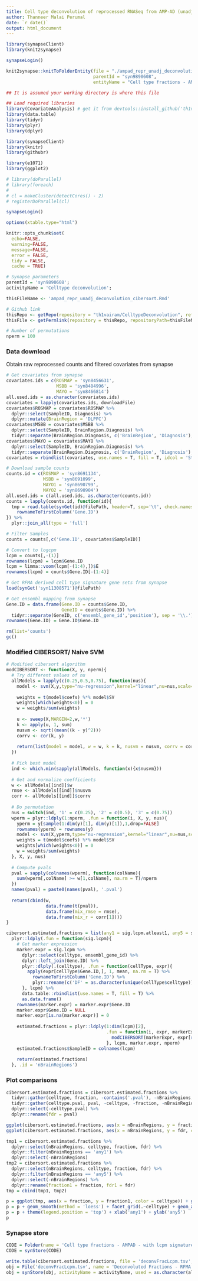 ```yaml
---
title: Cell type deconvolution of reprocessed RNASeq from AMP-AD (unadjusted - with RFMA signatures using cibersort)
author: Thanneer Malai Perumal
date: `r date()`
output: html_document
---
```

```r
library(synapseClient)
library(knit2synapse)

synapseLogin()

knit2synapse::knitToFolderEntity(file = "./ampad_repr_unadj_deconvolution_cibersort.Rmd",
                                 parentId = "syn9890608",
                                 entityName = "Cell type fractions - AMPAD - with lcpm signatures - using cibersort")
```

```r
## It is assumed your working directory is where this file

## Load required libraries
library(CovariateAnalysis) # get it from devtools::install_github('th1vairam/CovariateAnalysis@dev')
library(data.table)
library(tidyr)
library(plyr)
library(dplyr)

library(synapseClient)
library(knitr)
library(githubr)

library(e1071)
library(ggplot2)

# library(doParallel)
# library(foreach)
# 
# cl = makeCluster(detectCores() - 2)
# registerDoParallel(cl)

synapseLogin()

options(xtable.type="html")

knitr::opts_chunk$set(
  echo=FALSE,
  warning=FALSE,
  message=FALSE,
  error = FALSE,
  tidy = FALSE,
  cache = TRUE)
```

```r
# Synapse parameters
parentId = 'syn9890608';
activityName = 'Celltype deconvolution';

thisFileName <- 'ampad_repr_unadj_deconvolution_cibersort.Rmd'

# Github link
thisRepo <- getRepo(repository = "th1vairam/CelltypeDeconvolution", ref="branch", refName='deconvolute')
thisFile <- getPermlink(repository = thisRepo, repositoryPath=thisFileName)

# Number of permutations
nperm = 100
```
### Data download
Obtain raw reprocessed counts and filtered covariates from synapse
```r
# Get covariates from synapse
covariates.ids = c(ROSMAP = 'syn8456631',
                   MSBB = 'syn8484996',
                   MAYO = 'syn8466814')
all.used.ids = as.character(covariates.ids)
covariates = lapply(covariates.ids, downloadFile)
covariates$ROSMAP = covariates$ROSMAP %>%
  dplyr::select(SampleID, Diagnosis) %>%
  dplyr::mutate(BrainRegion = 'DLPFC')
covariates$MSBB = covariates$MSBB %>%
  dplyr::select(SampleID, BrainRegion.Diagnosis) %>%
  tidyr::separate(BrainRegion.Diagnosis, c('BrainRegion', 'Diagnosis'), sep = '\\.')
covariates$MAYO = covariates$MAYO %>%
  dplyr::select(SampleID, BrainRegion.Diagnosis) %>%
  tidyr::separate(BrainRegion.Diagnosis, c('BrainRegion', 'Diagnosis'), sep = '\\.')
covariates = rbindlist(covariates, use.names = T, fill = T, idcol = 'Study')

# Download sample counts
counts.id = c(ROSMAP = 'syn8691134',
              MSBB = 'syn8691099',
              MAYO1 = 'syn8690799', 
              MAYO2 = 'syn8690904')
all.used.ids = c(all.used.ids, as.character(counts.id))
counts = lapply(counts.id, function(id){
  tmp = read.table(synGet(id)@filePath, header=T, sep='\t', check.names = F, row.names = 1) %>%
    rownameToFirstColumn('Gene.ID')
}) %>%
  plyr::join_all(type = 'full')

# Filter Samples
counts = counts[,c('Gene.ID', covariates$SampleID)]

# Convert to logcpm
lcpm = counts[,-(1)]
rownames(lcpm) = lcpm$Gene.ID
lcpm = limma::voom(lcpm[-(1:4),])$E
rownames(lcpm) = counts$Gene.ID[-(1:4)]

# Get RFMA derived cell type signature gene sets from synapse
load(synGet('syn11308571')@filePath)

# Get ensembl mapping from synapse
Gene.ID = data.frame(Gene.ID = counts$Gene.ID,
                     GeneID = counts$Gene.ID) %>%
  tidyr::separate(GeneID, c('ensembl_gene_id','position'), sep = '\\.')
rownames(Gene.ID) = Gene.ID$Gene.ID

rm(list='counts')
gc()
```
### Modified CIBERSORT/ Naive SVM
```r
# Modified cibersort algorithm
modCIBERSORT <- function(X, y, nperm){
  # Try different values of nu
  allModels = lapply(c(0.25,0.5,0.75), function(nus){
    model <- svm(X,y,type="nu-regression",kernel="linear",nu=nus,scale=F)
    
    weights = t(model$coefs) %*% model$SV
    weights[which(weights<0)] = 0
    w = weights/sum(weights)
    
    u <- sweep(X,MARGIN=2,w,'*')
    k <- apply(u, 1, sum)
    nusvm <- sqrt((mean((k - y)^2)))
    corrv <- cor(k, y)
    
    return(list(model = model, w = w, k = k, nusvm = nusvm, corrv = corrv))
  })
    
  # Pick best model
  ind <- which.min(sapply(allModels, function(x){x$nusvm}))
    
  # Get and normalize coefficients
  w <- allModels[[ind]]$w
  rmse <- allModels[[ind]]$nusvm
  corr <- allModels[[ind]]$corrv
    
  # Do permutation
  nus = switch(ind, '1' = c(0.25), '2' = c(0.5), '3' = c(0.75))
  wperm = plyr::ldply(1:nperm, .fun = function(i, X, y, nus){
    yperm = y[sample(1:dim(y)[1], dim(y)[1]),1,drop=FALSE]
    rownames(yperm) = rownames(y)
    model <- svm(X,yperm,type="nu-regression",kernel="linear",nu=nus,scale=F)
    weights = t(model$coefs) %*% model$SV
    weights[which(weights<0)] = 0
    w = weights/sum(weights)
  }, X, y, nus)
  
  # Compute pvals
  pval = sapply(colnames(wperm), function(colName){
    sum(wperm[,colName] >= w[1,colName], na.rm = T)/nperm
  })  
  names(pval) = paste0(names(pval), '.pval')
  
  return(cbind(w,
               data.frame(t(pval)),
               data.frame(mix_rmse = rmse), 
               data.frame(mix_r = corr[1])))
}

cibersort.estimated.fractions = list(any1 = sig.lcpm.atleast1, any5 = sig.lcpm.atleast5) %>%
  plyr::ldply(.fun = function(sig.lcpm){
    # Get marker expression
    marker.expr = sig.lcpm %>%
      dplyr::select(celltype, ensembl_gene_id) %>%
      dplyr::left_join(Gene.ID) %>%
      plyr::dlply(.(celltype), .fun = function(cellType, expr){
        apply(expr[cellType$Gene.ID,], 1, mean, na.rm = T) %>%
          rownameToFirstColumn('Gene.ID') %>%
          plyr::rename(c('DF' = as.character(unique(cellType$celltype))))
      }, lcpm) %>%
      data.table::rbindlist(use.names = T, fill = T) %>%
      as.data.frame()
    rownames(marker.expr) = marker.expr$Gene.ID
    marker.expr$Gene.ID = NULL
    marker.expr[is.na(marker.expr)] = 0
    
    estimated.fractions = plyr::ldply(1:dim(lcpm)[2],
                                      .fun = function(i, expr, markerExpr, nperm){
                                        modCIBERSORT(markerExpr, expr[rownames(markerExpr),i,drop=FALSE], nperm)
                                      }, lcpm, marker.expr, nperm)
    estimated.fractions$SampleID = colnames(lcpm)
    
    return(estimated.fractions)
  }, .id = 'nBrainRegions')
```
### Plot comparisons
```r
cibersort.estimated.fractions = cibersort.estimated.fractions %>%
  tidyr::gather(celltype, fraction, -contains('.pval'), -nBrainRegions, -SampleID, -mix_rmse, -mix_r) %>%
  tidyr::gather(celltype.pval, pval, -celltype, -fraction, -nBrainRegions, -SampleID, -mix_rmse, -mix_r) %>%
  dplyr::select(-celltype.pval) %>%
  dplyr::rename(fdr = pval)

ggplot(cibersort.estimated.fractions, aes(x = nBrainRegions, y = fraction, color = celltype)) + geom_boxplot() + facet_grid(.~celltype) + theme(legend.position = 'top') + ggtitle('Cell type fractions')
ggplot(cibersort.estimated.fractions, aes(x = nBrainRegions, y = fdr, color = celltype)) + geom_boxplot() + facet_grid(.~celltype) + theme(legend.position = 'top') + ggtitle('FDR')

tmp1 = cibersort.estimated.fractions %>%
  dplyr::select(nBrainRegions, celltype, fraction, fdr) %>%
  dplyr::filter(nBrainRegions == 'any1') %>%
  dplyr::select(-nBrainRegions)
tmp2 = cibersort.estimated.fractions %>%
  dplyr::select(nBrainRegions, celltype, fraction, fdr) %>%
  dplyr::filter(nBrainRegions == 'any5') %>%
  dplyr::select(-nBrainRegions) %>%
  dplyr::rename(fraction1 = fraction, fdr1 = fdr)
tmp = cbind(tmp1, tmp2)
```
```r
p = ggplot(tmp, aes(x = fraction, y = fraction1, color = celltype)) + geom_point() 
p = p + geom_smooth(method = 'loess') + facet_grid(.~celltype) + geom_abline(slope=1)
p = p + theme(legend.position = 'top') + xlab('any1') + ylab('any5')
p
```

### Synapse store
```r
CODE = Folder(name = 'Cell type fractions - AMPAD - with lcpm signatures - using cibersort', parentId = parentId)
CODE = synStore(CODE)

write.table(cibersort.estimated.fractions, file = 'deconvFracLcpm.tsv', sep = '\t', row.names = F, quote = F)
obj = File('deconvFracLcpm.tsv', name = 'Deconvoluted Fractions - RFMA - CIBERSORT', parentId = CODE$properties$id)
obj = synStore(obj, activityName = activityName, used = as.character(all.used.ids), executed = thisFile)
```